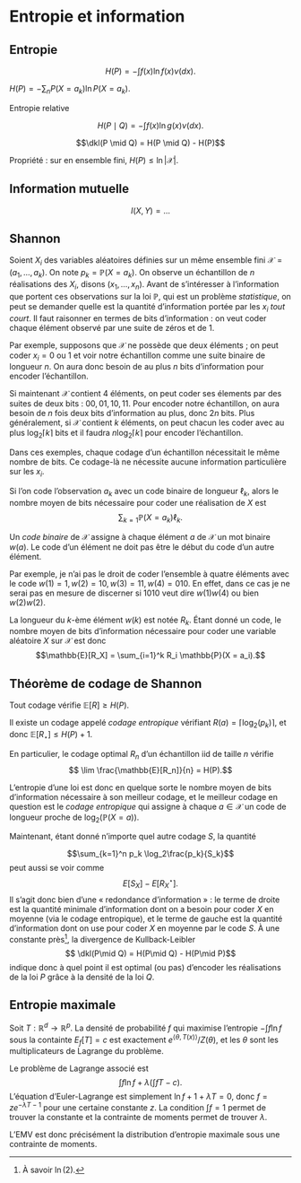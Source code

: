 # Entropie et information

## Entropie


:::{#def-entropie}

$$H(P) = - \int f(x)\ln f(x)\nu(dx).$$

:::

$H(P) = -\sum_n P(X=a_k)\ln P(X = a_k).$

Entropie relative 

$$H(P \mid Q) = - \int f(x)\ln g(x)\nu(dx).$$

$$\dkl(P \mid Q) = H(P \mid Q) - H(P)$$


Propriété : sur en ensemble fini, $H(P)\leqslant \ln |\mathcal{X}|$.


## Information mutuelle

$$ I(X,Y) = ...$$

## Shannon

Soient $X_i$ des variables aléatoires définies sur un même ensemble fini $\mathcal{X} = (a_1, \dotsc, a_k)$. On note $p_k = \mathbb{P}(X = a_k)$. On observe un échantillon de $n$ réalisations des $X_i$, disons $(x_1, \dotsc, x_n)$. Avant de s'intéresser à l'information que portent ces observations sur la loi $\mathbb{P}$, qui est un problème *statistique*, on peut se demander quelle est la quantité d'information portée par les $x_i$ *tout court*. Il faut raisonner en termes de bits d'information : on veut coder chaque élément observé par une suite de zéros et de 1. 

Par exemple, supposons que $\mathcal{X}$ ne possède que deux éléments ; on peut coder $x_i=0$ ou $1$ et voir notre échantillon comme une suite binaire de longueur $n$. On aura donc besoin de au plus $n$ bits d'information pour encoder l'échantillon. 

Si maintenant $\mathcal{X}$ contient 4 éléments, on peut coder ses élements par des suites de deux bits : $00,01,10, 11$. Pour encoder notre échantillon, on aura besoin de $n$ fois deux bits d'information au plus, donc $2n$ bits. Plus généralement, si $\mathcal{X}$ contient $k$ éléments, on peut chacun les coder avec au plus $\log_2\lceil k \rceil$ bits et il faudra $n\log_2\lceil k \rceil$ pour encoder l'échantillon. 

Dans ces exemples, chaque codage d'un échantillon nécessitait le même nombre de bits. Ce codage-là ne nécessite aucune information particulière sur les $x_i$. 

Si l'on code l'observation $a_k$ avec un code binaire de longueur $\ell_k$, alors le nombre moyen de bits nécessaire pour coder une réalisation de $X$ est 
$$ \sum_{k=1}\mathbb{P}(X=a_k) \ell_k.$$

:::{#def-code}

Un *code binaire* de $\mathcal{X}$ assigne à chaque élément $a$ de $\mathcal{X}$ un mot binaire $w(a)$. Le code d'un élément ne doit pas être le début du code d'un autre élément. 

:::

Par exemple, je n'ai pas le droit de coder l'ensemble à quatre éléments avec le code $w(1)=1, w(2)=10, w(3)=11, w(4)=010$. En effet, dans ce cas je ne serai pas en mesure de discerner si $1010$ veut dire $w(1)w(4)$ ou bien $w(2)w(2)$. 

La longueur du $k$-ème élément $w(k)$ est notée $R_k$. Étant donné un code, le nombre moyen de bits d'information nécessaire pour coder une variable aléatoire $X$ sur $\mathcal{X}$ est donc 
$$\mathbb{E}[R_X] = \sum_{i=1}^k R_i \mathbb{P}(X = a_i).$$

:::{#thm-shannon}

## Théorème de codage de Shannon

Tout codage vérifie $\mathbb{E}[R]\geqslant H(P)$. 

Il existe un codage appelé *codage entropique* vérifiant $R(a)=\lceil \log_2(p_k)\rceil$, et donc $\mathbb{E}[R_\star]\leqslant H(P)+1$. 

:::

En particulier, le codage optimal $R_n$ d'un échantillon iid de taille $n$ vérifie 
$$ \lim \frac{\mathbb{E}[R_n]}{n} = H(P).$$

L'entropie d'une loi est donc en quelque sorte le nombre moyen de bits d'information nécessaire à son meilleur codage, et le meilleur codage en question est le *codage entropique* qui assigne à chaque $a \in \mathcal{X}$ un code de longueur proche de $\log_2(\mathbb{P}(X=a))$. 

Maintenant, étant donné n'importe quel autre codage $S$, la quantité 

$$\sum_{k=1}^n p_k \log_2\frac{p_k}{S_k}$$
peut aussi se voir comme 
$$E[S_X] - E[R_X^\star].$$
Il s'agit donc bien d'une « redondance d'information » : le terme de droite est la quantité minimale d'information dont on a besoin pour coder $X$ en moyenne (via le codage entropique), et le terme de gauche est la quantité d'information dont on use pour coder $X$ en moyenne par le code $S$. À une constante près^[À savoir $\ln(2)$.], la divergence de Kullback-Leibler
$$ \dkl(P\mid Q) = H(P\mid Q) - H(P\mid P)$$
indique donc à quel point il est optimal (ou pas) d'encoder les réalisations de la loi $P$ grâce à la densité de la loi $Q$. 

## Entropie maximale


:::{#thm-Boltzmann-Gibbs}


Soit $T:\mathbb{R}^d \to \mathbb{R}^p$. La densité de probabilité $f$ qui maximise l'entropie $-\int f \ln f$ sous la containte $E_f[T]=c$ est exactement $e^{\langle \theta, T(x)\rangle}/Z(\theta)$, et les $\theta$ sont les multiplicateurs de Lagrange du problème.

:::

:::{.proof}

Le problème de Lagrange associé est 
$$ \int f \ln f + \lambda (\int f T -c ).$$
L'équation d'Euler-Lagrange est simplement $\ln f + 1 + \lambda T = 0$, donc $f = ze^{-\lambda T - 1}$ pour une certaine constante $z$. La condition $\int f = 1$ permet de trouver la constante et la contrainte de moments permet de trouver $\lambda$. 

:::

L'EMV est donc précisément la distribution d'entropie maximale sous une contrainte de moments. 